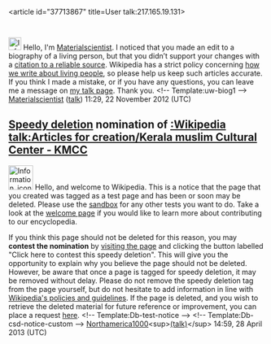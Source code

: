 <article id="37713867" title=User talk:217.165.19.131>
	<talkpage id="37713867" title="User talk:217.165.19.131">
[[Image:Information.svg|25px|alt=|link=]] Hello, I'm [[User:Materialscientist|Materialscientist]]. I noticed that you made an edit to a biography of a living person, but that you didn’t support your changes with a [[Wikipedia:Citing sources|citation to a reliable source]]. Wikipedia has a strict policy concerning [[Wikipedia:Biographies of living persons|how we write about living people]], so please help us keep such articles accurate. If you think I made a mistake, or if you have any questions, you can leave me a message on [[User_talk:Materialscientist|my talk page]]. Thank you. &lt;!-- Template:uw-biog1 --&gt; [[User:Materialscientist|Materialscientist]] ([[User talk:Materialscientist|talk]]) 11:29, 22 November 2012 (UTC)
==[[Wikipedia:Criteria for speedy deletion|Speedy deletion]] nomination of [[:Wikipedia talk:Articles for creation/Kerala muslim Cultural Center - KMCC]]==
[[File:Information icon4.svg|48px|left|alt=|link=]]
{{Quote box|quote=&lt;p&gt;If this is the first article that you have created, you may want to read [[WP:Your first article|the guide to writing your first article]].&lt;/p&gt;&lt;p&gt;You may want to consider using the [[Wikipedia:Article wizard|Article Wizard]] to help you create articles.&lt;/p&gt;|width=20%|align=right}}
Hello, and welcome to Wikipedia. This is a notice that the page that you created was tagged as a test page and has been or soon may be deleted. Please use the [[Wikipedia:Sandbox|sandbox]] for any other tests you want to do. Take a look at the [[Wikipedia:Welcome, newcomers|welcome page]] if you would like to learn more about contributing to our encyclopedia. 

If you think this page should not be deleted for this reason, you may '''contest the nomination''' by [[:Wikipedia talk:Articles for creation/Kerala muslim Cultural Center - KMCC|visiting the page]] and clicking the button labelled &quot;Click here to contest this speedy deletion&quot;. This will give you the opportunity to explain why you believe the page should not be deleted. However, be aware that once a page is tagged for speedy deletion, it may be removed without delay. Please do not remove the speedy deletion tag from the page yourself, but do not hesitate to add information in line with [[Wikipedia:List of policies|Wikipedia's policies and guidelines]]. If the page is deleted, and you wish to retrieve the deleted material for future reference or improvement, you can place a request [[WP:RFUD|here]]. &lt;!-- Template:Db-test-notice --&gt; &lt;!-- Template:Db-csd-notice-custom --&gt; [[User:Northamerica1000|Northamerica1000]]&lt;sup&gt;[[User_talk:Northamerica1000|(talk)]]&lt;/sup&gt; 14:59, 28 April 2013 (UTC)
	</talkpage>
</article>